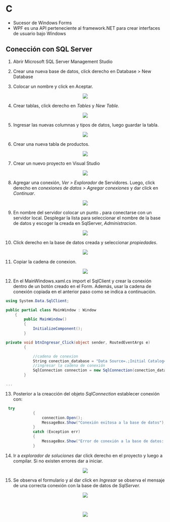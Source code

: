 # C#

* Sucesor de Windows Forms
* WPF es una API perteneciente al framework.NET para crear interfaces de usuario bajo Windows

## Conección con SQL Server

1. Abrir Microsoft SQL Server Management Studio

2. Crear una nueva base de datos, click derecho en Database > New Database

3. Colocar un nombre y click en Aceptar.

<p align="center">
	<img src="images/create_database_sqlserver.PNG">
</p>

4. Crear tablas, click derecho en _Tables_ y _New Table._

<p align="center">
	<img src="images/create_new_table.PNG" >
</p>

5. Ingresar las nuevas columnas y tipos de datos, luego guardar la tabla.

<p align="center">
	<img src="images/crear_tabla.PNG">
</p>

6. Crear una nueva tabla de productos.

<p align="center">
	<img src="images/crear_tabla_producto.PNG">
</p>

7. Crear un nuevo proyecto en Visual Studio

<p align="center">
	<img src="images/create_project_visual.PNG">
</p>

8. Agregar una conexión, _Ver > Explorador_ de Servidores. Luego, click derecho en _conexiones de datos > Agregar conexiones_ y dar click en _Continuar_.

<p align="center">
	<img src="images/agregar_conexion.PNG">
</p>

9. En nombre del servidor colocar un punto **.** para conectarse con un servidor local. Desplegar la lista para seleccionar el nombre de la base de datos y escoger la creada en SqlServer, _Administracion_.

<p align="center">
	<img src="images/agregar_administracion.PNG">
</p>

10. Click derecho en la base de datos creada y seleccionar _propiedades_.

<p align="center">
	<img src="images/propiedades_database.PNG">
</p>

11. Copiar la cadena de conexion.

<p align="center">
	<img src="images/cadena_conexion.PNG">
</p>

12. En el MainWindows.xaml.cs import el SqlClient y crear la conexión dentro de un botón creado en el Form. Además, usar la cadena de conexión copiada en el anterior paso como se indica a continuación.

```c#
using System.Data.SqlClient;

public partial class MainWindow : Window
    {
        public MainWindow()
        {
            InitializeComponent();
        }

private void btnIngresar_Click(object sender, RoutedEventArgs e)
        {

            //cadena de conexion
            String conection_database = "Data Source=.;Initial Catalog=Administración;Integrated Security=True";
            //ingresar la cadena de conexión
            SqlConnection connection = new SqlConnection(conection_database);
        }

...
```

13. Posterior a la creacción del objeto _SqlConnection_ establecer conexión con:

```c#
 try
            {
                connection.Open();
                MessageBox.Show("Conexión exitosa a la base de datos");
            }
            catch (Exception err)
            {
                MessageBox.Show("Error de conexión a la base de datos: " + err.Message);
            }
```

14. Ir a _explorador de soluciones_ dar click derecho en el proyecto y luego a compilar. Si no existen errores dar a iniciar.

<p align="center">
	<img src="images/explorador_soluciones.PNG">
</p>

15. Se observa el formulario y al dar click en _Ingresar_ se observa el mensaje de una correcta conexión con la base de datos de _SqlServer._

<p align="center">
	<img src="images/iniciar_formulario.PNG">
</p>
</br>
<p align="center">
	<img src="images/conexion_correcta.PNG">
</p>
